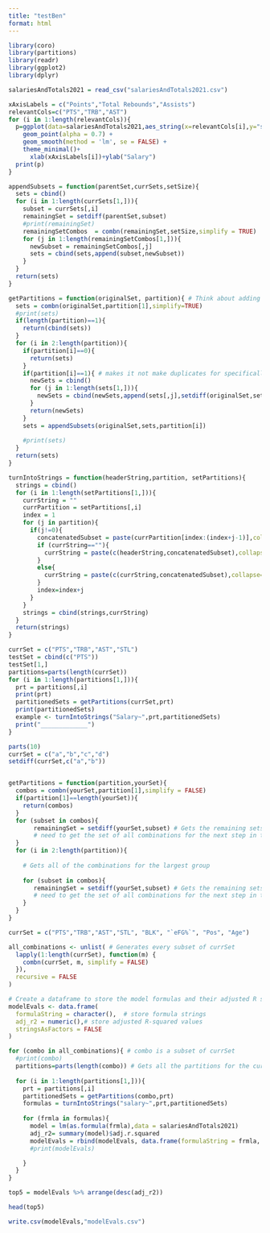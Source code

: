 ```yaml
---
title: "testBen"
format: html
---
```


```r
library(coro)
library(partitions)
library(readr)
library(ggplot2)
library(dplyr)
```

```r
salariesAndTotals2021 = read_csv("salariesAndTotals2021.csv")
```

```r
xAxisLabels = c("Points","Total Rebounds","Assists")
relevantCols=c("PTS","TRB","AST")
for (i in 1:length(relevantCols)){
  p=ggplot(data=salariesAndTotals2021,aes_string(x=relevantCols[i],y="salary")) +
    geom_point(alpha = 0.7) +
    geom_smooth(method = 'lm', se = FALSE) +
    theme_minimal()+
      xlab(xAxisLabels[i])+ylab("Salary")
  print(p)
}
```



```r
appendSubsets = function(parentSet,currSets,setSize){
  sets = cbind()
  for (i in 1:length(currSets[1,])){
    subset = currSets[,i]
    remainingSet = setdiff(parentSet,subset)
    #print(remainingSet)
    remainingSetCombos  = combn(remainingSet,setSize,simplify = TRUE)
    for (j in 1:length(remainingSetCombos[1,])){
      newSubset = remainingSetCombos[,j]
      sets = cbind(sets,append(subset,newSubset))
    }
  }
  return(sets)
}

getPartitions = function(originalSet, partition){ # Think about adding redundancy if 
  sets = combn(originalSet,partition[1],simplify=TRUE)
  #print(sets)
  if(length(partition)==1){
    return(cbind(sets))
  }
  for (i in 2:length(partition)){
    if(partition[i]==0){
      return(sets)
    }
    if(partition[i]==1){ # makes it not make duplicates for specifically the 1s left over.
      newSets = cbind()
      for (j in 1:length(sets[1,])){
        newSets = cbind(newSets,append(sets[,j],setdiff(originalSet,sets[,j])))
      }
      return(newSets)
    }
    sets = appendSubsets(originalSet,sets,partition[i])
    
    #print(sets)
  }
  return(sets)
}

turnIntoStrings = function(headerString,partition, setPartitions){
  strings = cbind()
  for (i in 1:length(setPartitions[1,])){
    currString = ""
    currPartition = setPartitions[,i]
    index = 1
    for (j in partition){
      if(j!=0){
        concatenatedSubset = paste(currPartition[index:(index+j-1)],collapse = "*")
        if (currString==""){
          currString = paste(c(headerString,concatenatedSubset),collapse="")
        }
        else{
          currString = paste(c(currString,concatenatedSubset),collapse="+")
        }
        index=index+j
      }
    }
    strings = cbind(strings,currString)
  }
  return(strings)
}
```

```r

currSet = c("PTS","TRB","AST","STL")
testSet = cbind(c("PTS"))
testSet[1,]
partitions=parts(length(currSet))
for (i in 1:length(partitions[1,])){
  prt = partitions[,i]
  print(prt)
  partitionedSets = getPartitions(currSet,prt)
  print(partitionedSets)
  example <- turnIntoStrings("Salary~",prt,partitionedSets)
  print("_____________")
}

```


```r
parts(10)
currSet = c("a","b","c","d")
setdiff(currSet,c("a","b"))


getPartitions = function(partition,yourSet){
  combos = combn(yourSet,partition[1],simplify = FALSE)
  if(partition[1]==length(yourSet)){
    return(combos)
  }
  for (subset in combos){
       remainingSet = setdiff(yourSet,subset) # Gets the remaining sets for each of those largest groups
       # need to get the set of all combinations for the next step in the partitions, and then append 
  }
  for (i in 2:length(partition)){
    
    # Gets all of the combinations for the largest group
    
    for (subset in combos){
       remainingSet = setdiff(yourSet,subset) # Gets the remaining sets for each of those largest groups
       # need to get the set of all combinations for the next step in the partitions, and then append 
    }
  }
}
```

```r
currSet = c("PTS","TRB","AST","STL", "BLK", "`eFG%`", "Pos", "Age")

all_combinations <- unlist( # Generates every subset of currSet
  lapply(1:length(currSet), function(m) {
    combn(currSet, m, simplify = FALSE)
  }),
  recursive = FALSE
)

# Create a dataframe to store the model formulas and their adjusted R squared values
modelEvals <- data.frame(
  formulaString = character(),  # store formula strings
  adj_r2 = numeric(),# store adjusted R-squared values
  stringsAsFactors = FALSE
)

for (combo in all_combinations){ # combo is a subset of currSet
  #print(combo)
  partitions=parts(length(combo)) # Gets all the partitions for the current subset
  
  for (i in 1:length(partitions[1,])){
    prt = partitions[,i]
    partitionedSets = getPartitions(combo,prt) 
    formulas = turnIntoStrings("salary~",prt,partitionedSets) 
    
    for (frmla in formulas){
      model = lm(as.formula(frmla),data = salariesAndTotals2021)
      adj_r2= summary(model)$adj.r.squared
      modelEvals = rbind(modelEvals, data.frame(formulaString = frmla, adj_r2 = adj_r2)) # Stores the formula and the R squared value
      #print(modelEvals)

    }
  }
}
```

```r
top5 = modelEvals %>% arrange(desc(adj_r2))

head(top5)

write.csv(modelEvals,"modelEvals.csv")
```

